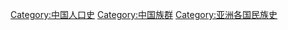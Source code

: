[[Category:中国人口史|Category:中国人口史]]
[[Category:中国族群|Category:中国族群]]
[[Category:亚洲各国民族史|Category:亚洲各国民族史]]